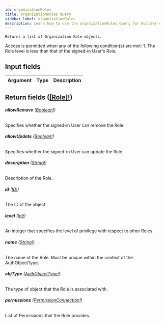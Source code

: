 ```yaml
---
id: organizationRoles
title: organizationRoles Query
sidebar_label: organizationRoles
description: Learn how to use the organizationRoles Query for Builder's API.
---
```


    Returns a list of Organization Role objects.

Access is permitted when any of the following condition(s) are met: 1. The Role level is less than that of the signed-in User's Role.

## Input fields

| Argument | Type | Description |
| -------- | ---- | ----------- |

## Return fields ([[Role]!](/docs/composer/builder/api/schema/object/Role.mdx))

###### <b>allowRemove</b> ([Boolean!](/docs/composer/builder/api/schema/scalar/Boolean.mdx))

Specifies whether the signed-in User can remove the Role.

###### <b>allowUpdate</b> ([Boolean!](/docs/composer/builder/api/schema/scalar/Boolean.mdx))

Specifies whether the signed-in User can update the Role.

###### <b>description</b> ([String!](/docs/composer/builder/api/schema/scalar/String.mdx))

Description of the Role.

###### <b>id</b> ([ID!](/docs/composer/builder/api/schema/scalar/ID.mdx))

The ID of the object

###### <b>level</b> ([Int!](/docs/composer/builder/api/schema/scalar/Int.mdx))

An integer that specifies the level of privilege with respect to other Roles.

###### <b>name</b> ([String!](/docs/composer/builder/api/schema/scalar/String.mdx))

The name of the Role. Must be unique within the context of the AuthObjectType.

###### <b>objType</b> ([AuthObjectType!](/docs/composer/builder/api/schema/object/AuthObjectType.mdx))

The type of object that the Role is associated with.

###### <b>permissions</b> ([PermissionConnection!](/docs/composer/builder/api/schema/object/PermissionConnection.mdx))

List of Permissions that the Role provides.
